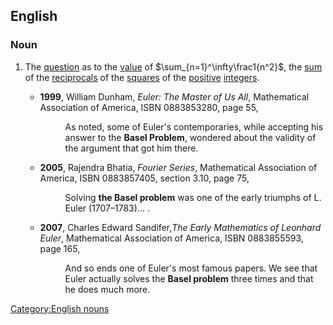 ==English==
{{wikipedia}}

===Noun===
{{en-noun|-|head=[[the]] [[Basel]] [[problem]]}}

# {{context|mathematics|lang=en}} The [[question]] as to the [[value]] of <math>\sum_{n=1}^\infty\frac1{n^2}</math>, the [[sum]] of the [[reciprocal]]s of the [[square]]s of the [[positive]] [[integer]]s.
#* '''1999''', William Dunham, ''Euler: The Master of Us All'', Mathematical Association of America, ISBN 0883853280, page 55,
#*: As noted, some of Euler's contemporaries, while accepting his answer to the '''Basel Problem''', wondered about the validity of the argument that got him there.
#* '''2005''', Rajendra Bhatia, ''Fourier Series'', Mathematical Association of America, ISBN 0883857405, section 3.10, page 75,
#*: Solving '''the Basel problem''' was one of the early triumphs of L. Euler (1707–1783)...&nbsp;.
#* '''2007''', Charles Edward Sandifer,''The Early Mathematics of Leonhard Euler'', Mathematical Association of America, ISBN 0883855593, page 165,
#*: And so ends one of Euler's most famous papers. We see that Euler actually solves the '''Basel problem''' three times and that he does much more.

[[Category:English nouns]]